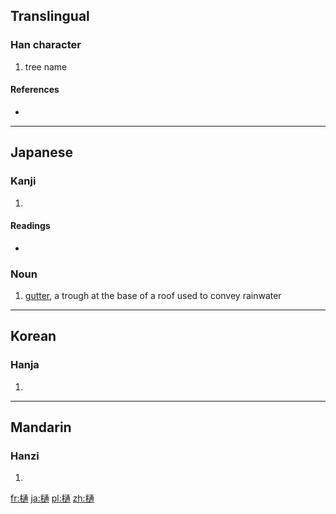 ==Translingual==

===Han character===
{{Han char|rn=75|rad=木|as=11|sn=15|four=|canj=木卜弓月 (DYNB)}}

# tree name

====References====
* {{Han ref|kx=0549.160|dkj=15415|dj=0937.140|hdz=21271.110|uh=6A0B|ud=27147}}

----

==Japanese==

===Kanji===
{{ja-kanji|grade=|rs=木11}}

# {{defn|lang=ja|sort=木11}}

====Readings====
* {{ja-readings|on=[[とう]] (tō)|kun=[[ひ]] (hi)}}

===Noun===
{{ja-noun|k|hira=とい|rom=toi}} 

# {{architecture|lang=ja|skey=とい}} [[gutter]], a trough at the base of a roof used to convey rainwater

----

==Korean==

===Hanja===
{{ko-hanja|hangeul=통|eumhun=|rv=tong|mr=t'ong|y=thong}}

# {{defn|lang=ko|sort=木11}}

----

==Mandarin==

===Hanzi===
{{cmn-hanzi|pin=[[léi]] ([[lei2]]), [[tōng]] ([[tong1]])|wg=lei<sup>2</sup>, t'ung<sup>1</sup>}}

# {{defn|lang=cmn|sort=木11}}

[[fr:樋]]
[[ja:樋]]
[[pl:樋]]
[[zh:樋]]
